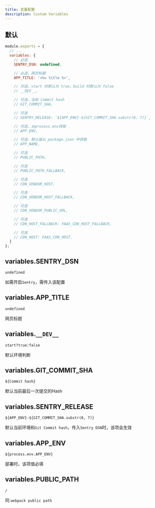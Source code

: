 ```yaml
---
title: 变量配置
description: Custom Variables
---
```


## 默认

```js filename="lark.config.js"
module.exports = {
  // ...
  variables: {
    // 必选
    SENTRY_DSN: undefined,

    // 必选，网页标题
    APP_TITLE: '<%= title %>',

    // 可选，start 时默认为 true，build 时默认为 false
    // __DEV__,

    // 可选，当前 Commit hash
    // GIT_COMMIT_SHA,

    // 可选
    // SENTRY_RELEASE: `${APP_ENV}-${GIT_COMMIT_SHA.substr(0, 7)}`,

    // 可选，从process.env获取
    // APP_ENV,

    // 可选，默认值从 package.json 中获取
    // APP_NAME,

    // 可选
    // PUBLIC_PATH,

    // 可选
    // PUBLIC_PATH_FALLBACK,

    // 可选
    // CDN_VENDOR_HOST,

    // 可选
    // CDN_VENDOR_HOST_FALLBACK,

    // 可选
    // CDN_VENDOR_PUBLIC_URL,

    // 可选
    // CDN_HOST_FALLBACK: FAAS_CDN_HOST_FALLBACK,

    // 可选
    // CDN_HOST: FAAS_CDN_HOST,
  }
};
```

## variables.SENTRY_DSN

`undefined`

如需开启`Sentry`，需传入该配置

## variables.APP_TITLE

`undefined`

网页标题

## variables.`__DEV__`

`start?true:false`

默认环境判断

## variables.GIT_COMMIT_SHA

`${Commit hash}`

默认当前最后一次提交的Hash

## variables.SENTRY_RELEASE

`${APP_ENV}-${GIT_COMMIT_SHA.substr(0, 7)}`

默认当前环境和`Git Commit hash`，传入`Sentry DSN`时，该项会生效

## variables.APP_ENV

`${process.env.APP_ENV}`

部署时，该项值必填

## variables.PUBLIC_PATH

`/`

同 `webpack public path`